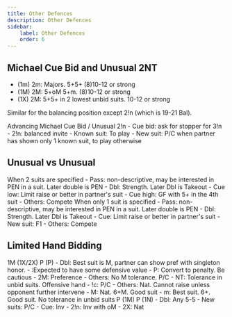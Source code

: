 ```yaml
---
title: Other Defences
description: Other Defences
sidebar:
    label: Other Defences
    order: 6
---
```



## Michael Cue Bid and Unusual 2NT

- (1m) 2m: Majors. 5+5+ (8)10-12 or strong
- (1M) 2M: 5+oM 5+m. (8)10-12 or strong
- (1X) 2M: 5+5+ in 2 lowest unbid suits. 10-12 or strong

Similar for the balancing position except 2!n (which is 19-21 Bal).

<BiddingTree>
Advancing Michael Cue Bid / Unusual 2!n
- Cue bid: ask for stopper for 3!n
- 2!n: balanced invite
- Known suit: To play
- New suit: P/C when partner has shown only 1 known suit, to play otherwise
</BiddingTree>

## Unusual vs Unusual

<BiddingTree>
When 2 suits are specified
- Pass: non-descriptive, may be interested in PEN in a suit. Later double is PEN
- Dbl: Strength. Later Dbl is Takeout
- Cue low: Limit raise or better in partner's suit
- Cue high: GF with 5+ in the 4th suit
- Others: Compete
</BiddingTree>

<BiddingTree>
When only 1 suit is specified
- Pass: non-descriptive, may be interested in PEN in a suit. Later double is PEN
- Dbl: Strength. Later Dbl is Takeout
- Cue: Limit raise or better in partner's suit
- New suit: F1
- Others: Compete
</BiddingTree>

## Limited Hand Bidding

<BiddingTree>
1M (1X/2X) P (P)
- Dbl: Best suit is M, partner can show pref with singleton honor. 
- :Expected to have some defensive value
    - P: Convert to penalty. Be cautious
    - 2M: Preference
    - Others: No M tolerance. P/C
- NT: Tolerance in unbid suits. Offensive hand
    - !c: P/C
    - Others: Nat. Cannot raise unless opponent further intervene
- M: Nat. 6+M. Good suit
- m: Best suit. 6+. Good suit. No tolerance in unbid suits
</BiddingTree>

<BiddingTree>
P (1M) P (1N)
- Dbl: Any 5-5
    - New suits: P/C
    - Cue: Inv
    - 2!n: Inv with oM
- 2X: Nat
</BiddingTree>